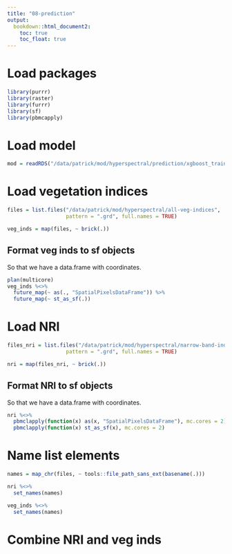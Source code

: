 ```yaml
---
title: "08-prediction"
output: 
  bookdown::html_document2:
    toc: true
    toc_float: true
---
```


# Load packages

```r
library(purrr)
library(raster)
library(furrr)
library(sf)
library(pbmcapply)
```

# Load model

```r
mod = readRDS("/data/patrick/mod/hyperspectral/prediction/xgboost_trained_tuned.rda")
```

# Load vegetation indices

```r
files = list.files("/data/patrick/mod/hyperspectral/all-veg-indices", 
                   pattern = ".grd", full.names = TRUE)

veg_inds = map(files, ~ brick(.))
```

## Format veg inds to sf objects

So that we have a data.frame with coordinates. 

```r
plan(multicore)
veg_inds %<>% 
  future_map(~ as(., "SpatialPixelsDataFrame")) %>% 
  future_map(~ st_as_sf(.))
```

# Load NRI

```r
files_nri = list.files("/data/patrick/mod/hyperspectral/narrow-band-indices/", 
                   pattern = ".grd", full.names = TRUE)

nri = map(files_nri, ~ brick(.))
```

## Format NRI to sf objects

So that we have a data.frame with coordinates. 

```r
nri %<>% 
  pbmclapply(function(x) as(x, "SpatialPixelsDataFrame"), mc.cores = 2) %>% 
  pbmclapply(function(x) st_as_sf(x), mc.cores = 2)
```

# Name list elements

```r
names = map_chr(files, ~ tools::file_path_sans_ext(basename(.)))

nri %<>% 
  set_names(names)

veg_inds %<>% 
  set_names(names)
```


# Combine NRI and veg inds

